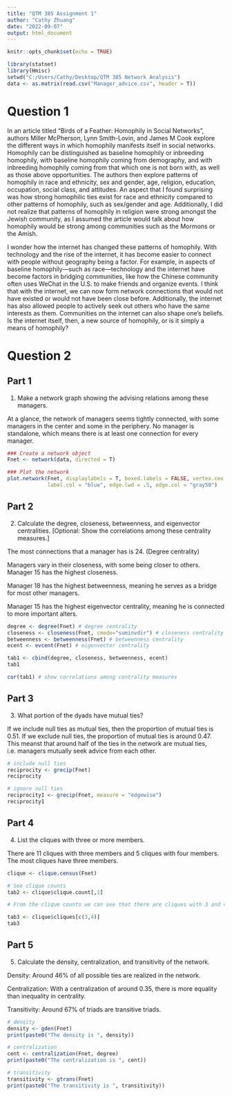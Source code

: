 ```yaml
---
title: "QTM 385 Assignment 1"
author: "Cathy Zhuang"
date: "2022-09-07"
output: html_document
---
```


```r
knitr::opts_chunk$set(echo = TRUE)

library(statnet)
library(Hmisc)
setwd("C:/Users/Cathy/Desktop/QTM 385 Network Analysis")
data <- as.matrix(read.csv("Manager_advice.csv", header = T))
```

# Question 1
In an article titled "Birds of a Feather: Homophily in Social Networks", authors Miller McPherson, Lynn Smith-Lovin, and James M Cook explore the different ways in which homophily manifests itself in social networks. Homophily can be distinguished as baseline homophily or inbreeding homophily, with baseline homophily coming from demography, and with inbreeding homophily coming from that which one is not born with, as well as those above opportunities. The authors then explore patterns of homophily in race and ethnicity, sex and gender, age, religion, education, occupation, social class, and attitudes. An aspect that I found surprising was how strong homophilic ties exist for race and ethnicity compared to other patterns of homophily, such as sex/gender and age. Additionally, I did not realize that patterns of homophily in religion were strong amongst the Jewish community, as I assumed the article would talk about how homophily would be strong among communities such as the Mormons or the Amish. 

I wonder how the internet has changed these patterns of homophily. With technology and the rise of the internet, it has become easier to connect with people without geography being a factor. For example, in aspects of baseline homophily—such as race—technology and the internet have become factors in bridging communities, like how the Chinese community often uses WeChat in the U.S. to make friends and organize events. I think that with the internet, we can now form network connections that would not have existed or would not have been close before. Additionally, the internet has also allowed people to actively seek out others who have the same interests as them. Communities on the internet can also shape one’s beliefs. Is the internet itself, then, a new source of homophily, or is it simply a means of homophily?

# Question 2
## Part 1
(1) Make a network graph showing the advising relations among these managers. 

At a glance, the network of managers seems tightly connected, with some managers in the center and some in the periphery. No manager is standalone, which means there is at least one connection for every manager.

```r
### Create a network object
Fnet <- network(data, directed = T)

### Plot the network
plot.network(Fnet, displaylabels = T, boxed.labels = FALSE, vertex.cex = 0.6, label.cex = 1, 
             label.col = "blue", edge.lwd = .5, edge.col = "gray50")
```

## Part 2
(2) Calculate the degree, closeness, betweenness, and eigenvector centralities. 
[Optional: Show the correlations among these centrality measures.] 

The most connections that a manager has is 24. (Degree centrality)

Managers vary in their closeness, with some being closer to others. Manager 15 has the highest closeness.

Manager 18 has the highest betweenness, meaning he serves as a bridge for most other managers.

Manager 15 has the highest eigenvector centrality, meaning he is connected to more important alters.
```r
degree <- degree(Fnet) # degree centrality
closeness <- closeness(Fnet, cmode="suminvdir") # closeness centrality
betweenness <- betweenness(Fnet) # betweenness centrality
ecent <- evcent(Fnet) # eigenvector centrality

tab1 <- cbind(degree, closeness, betweenness, ecent)
tab1

cor(tab1) # show correlations among centrality measures
```

## Part 3
(3) What portion of the dyads have mutual ties?  

If we include null ties as mutual ties, then the proportion of mutual ties is 0.51. If we exclude null ties, the proportion of mutual ties is around 0.47. This meanst that around half of the ties in the network are mutual ties, i.e. managers mutually seek advice from each other.

```r
# include null ties
reciprocity <- grecip(Fnet)
reciprocity

# ignore null ties
reciprocity1 <- grecip(Fnet, measure = "edgewise")
reciprocity1
```

## Part 4
(4) List the cliques with three or more members. 

There are 11 cliques with three members and 5 cliques with four members. The most cliques have three members.

```r
clique <- clique.census(Fnet)

# See clique counts
tab2 <- clique$clique.count[,1]

# From the clique counts we can see that there are cliques with 3 and 4 members (cliques with 3 or more members)

tab3 <- clique$cliques[c(3,4)]
tab3
```


## Part 5
(5) Calculate the density, centralization, and transitivity of the network. 

Density: Around 46% of all possible ties are realized in the network.

Centralization: With a centralization of around 0.35, there is more equality than inequality in centrality.

Transitivity: Around 67% of triads are transitive triads.

```r
# density
density <- gden(Fnet)
print(paste0("The density is ", density))

# centralization
cent <- centralization(Fnet, degree)
print(paste0("The centralization is ", cent))

# transitivity
transitivity <- gtrans(Fnet)
print(paste0("The transitivity is ", transitivity))

```


